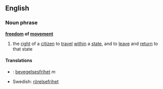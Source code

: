 ==English==
===Noun phrase===
{{wikipedia}}
'''[[freedom]] of [[movement]]'''
# the [[right]] of a [[citizen]] to [[travel]] [[within]] a [[state]], and to [[leave]] and [[return]] to that state

====Translations====
* {{no}}: [[bevegelsesfrihet]] ''m''
*Swedish: [[rörelsefrihet]]